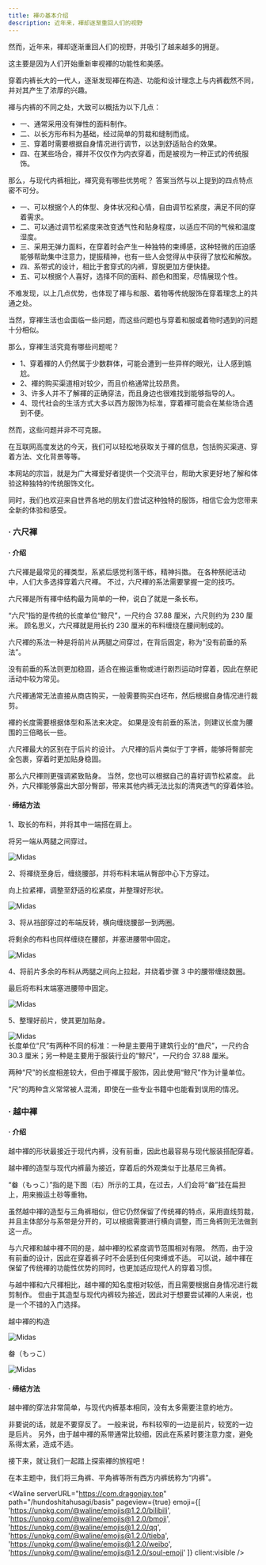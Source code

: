 ```yaml
---
title: 褌の基本介绍
description: 近年来，褌却逐渐重回人们的视野
---
```



然而，近年来，褌却逐渐重回人们的视野，并吸引了越来越多的拥趸。

这主要是因为人们开始重新审视褌的功能性和美感。

穿着内裤长大的一代人，逐渐发现褌在构造、功能和设计理念上与内裤截然不同，并对其产生了浓厚的兴趣。

褌与内裤的不同之处，大致可以概括为以下几点：

- 一、通常采用没有弹性的面料制作。
- 二、以长方形布料为基础，经过简单的剪裁和缝制而成。
- 三、穿着时需要根据自身情况进行调节，以达到舒适贴合的效果。
- 四、在某些场合，褌并不仅仅作为内衣穿着，而是被视为一种正式的传统服饰。

那么，与现代内裤相比，褌究竟有哪些优势呢？ 答案当然与以上提到的四点特点密不可分。

- 一、可以根据个人的体型、身体状况和心情，自由调节松紧度，满足不同的穿着需求。
- 二、可以通过调节松紧度来改变透气性和贴身程度，以适应不同的气候和温度湿度。
- 三、采用无弹力面料，在穿着时会产生一种独特的束缚感，这种轻微的压迫感能够帮助集中注意力，提振精神，也有一些人会觉得从中获得了放松和解放。
- 四、系带式的设计，相比于套穿式的内裤，穿脱更加方便快捷。
- 五、可以根据个人喜好，选择不同的面料、颜色和图案，尽情展现个性。

不难发现，以上几点优势，也体现了褌与和服、着物等传统服饰在穿着理念上的共通之处。

当然，穿褌生活也会面临一些问题，而这些问题也与穿着和服或着物时遇到的问题十分相似。

那么，穿褌生活究竟有哪些问题呢？

- 1、穿着褌的人仍然属于少数群体，可能会遭到一些异样的眼光，让人感到尴尬。
- 2、褌的购买渠道相对较少，而且价格通常比较昂贵。
- 3、许多人并不了解褌的正确穿法，而且身边也很难找到能够指导的人。
- 4、现代社会的生活方式大多以西方服饰为标准，穿着褌可能会在某些场合遇到不便。

然而，这些问题并非不可克服。

在互联网高度发达的今天，我们可以轻松地获取关于褌的信息，包括购买渠道、穿着方法、文化背景等等。

本网站的宗旨，就是为广大褌爱好者提供一个交流平台，帮助大家更好地了解和体验这种独特的传统服饰文化。

同时，我们也欢迎来自世界各地的朋友们尝试这种独特的服饰，相信它会为您带来全新的体验和感受。

### · 六尺褌

#### · 介绍

六尺褌是最常见的褌类型，系紧后感觉利落干练，精神抖擞。 在各种祭祀活动中，人们大多选择穿着六尺褌。 不过，六尺褌的系法需要掌握一定的技巧。

六尺褌是所有褌中结构最为简单的一种，说白了就是一条长布。

“六尺”指的是传统的长度单位“鲸尺”，一尺约合 37.88 厘米，六尺则约为 230 厘米。 顾名思义，六尺褌就是用长约 230 厘米的布料缠绕在腰间制成的。

六尺褌的系法一种是将前片从两腿之间穿过，在背后固定，称为“没有前垂的系法”。

没有前垂的系法则更加稳固，适合在搬运重物或进行剧烈运动时穿着，因此在祭祀活动中较为常见。

六尺褌通常无法直接从商店购买，一般需要购买白坯布，然后根据自身情况进行裁剪。 

褌的长度需要根据体型和系法来决定。 如果是没有前垂的系法，则建议长度为腰围的三倍略长一些。

六尺褌最大的区别在于后片的设计。 六尺褌的后片类似于丁字裤，能够将臀部完全包裹，穿着时更加贴身稳固。

那么六尺褌则更强调紧致贴身。 当然，您也可以根据自己的喜好调节松紧度。 此外，六尺褌能够露出大部分臀部，带来其他内裤无法比拟的清爽透气的穿着体验。

#### · 缔结方法

1、取长的布料，并将其中一端搭在肩上。

将另一端从两腿之间穿过。

<Image src="https://res.cloudinary.com/dkhp3hucr/image/upload/v1722320022/Fundoshi/fastening_ryokusyaku5_lhi9ce.avif" loading="lazy" isZoomed alt="Midas" client:visible />

2、将褌绕至身后，缠绕腰部，并将布料末端从臀部中心下方穿过。

向上拉紧褌，调整至舒适的松紧度，并整理好形状。

<Image src="https://res.cloudinary.com/dkhp3hucr/image/upload/v1722320210/Fundoshi/fastening_ryokusyaku2_ydtljl.avif" loading="lazy" isZoomed alt="Midas" client:visible />

3、将从裆部穿过的布端反转，横向缠绕腰部一到两圈。

将剩余的布料也同样缠绕在腰部，并塞进腰带中固定。

<Image src="https://res.cloudinary.com/dkhp3hucr/image/upload/v1722320345/Fundoshi/fastening_ryokusyaku3_eydvop.avif" loading="lazy" isZoomed alt="Midas" client:visible />

4、将前片多余的布料从两腿之间向上拉起，并绕着步骤 3 中的腰带缠绕数圈。

最后将布料末端塞进腰带中固定。

<Image src="https://res.cloudinary.com/dkhp3hucr/image/upload/v1722320524/Fundoshi/fastening_ryokusyaku8_o302jo.avif" loading="lazy" isZoomed alt="Midas" client:visible />

5、整理好前片，使其更加贴身。

<Image src="https://res.cloudinary.com/dkhp3hucr/image/upload/v1722320623/Fundoshi/fastening_ryokusyaku7_spygu9.avif" loading="lazy" isZoomed alt="Midas" client:visible />

<Aside type="note" title="(注)">
长度单位“尺”有两种不同的标准：一种是主要用于建筑行业的“曲尺”，一尺约合 30.3 厘米；另一种是主要用于服装行业的“鲸尺”，一尺约合 37.88 厘米。

两种“尺”的长度相差较大，但由于褌属于服饰，因此使用“鲸尺”作为计量单位。

“尺”的两种含义常常被人混淆，即使在一些专业书籍中也能看到误用的情况。
</Aside>

### · 越中褌

#### · 介绍

越中褌的形状最接近于现代内裤，没有前垂，因此也最容易与现代服装搭配穿着。

越中褌的造型与现代内裤最为接近，穿着后的外观类似于比基尼三角裤。

“畚（もっこ）”指的是下图（右）所示的工具，在过去，人们会将“畚”挂在扁担上，用来搬运土砂等重物。

虽然越中褌的造型与三角裤相似，但它仍然保留了传统褌的特点，采用直线剪裁，并且主体部分与系带是分开的，可以根据需要进行横向调整，而三角裤则无法做到这一点。

与六尺褌和越中褌不同的是，越中褌的松紧度调节范围相对有限。 然而，由于没有前垂的设计，因此在穿着裤子时不会感到任何束缚或不适。 可以说，越中褌在保留了传统褌的功能性优势的同时，也更加适应现代人的穿着习惯。

与越中褌和六尺褌相比，越中褌的知名度相对较低，而且需要根据自身情况进行裁剪制作。 但由于其造型与现代内裤较为接近，因此对于想要尝试褌的人来说，也是一个不错的入门选择。

<div class="grid gap-2 grid-cols-2">

越中褌的构造

<Image src="https://res.cloudinary.com/dkhp3hucr/image/upload/v1722321208/Fundoshi/mokko.fig_ulabfs.avif" loading="lazy" isZoomed alt="Midas" client:visible />

畚（もっこ）

<Image src="https://res.cloudinary.com/dkhp3hucr/image/upload/v1722321207/Fundoshi/mokko_f3w4wm.avif" loading="lazy" isZoomed alt="Midas" client:visible />

</div>

#### · 缔结方法

越中褌的穿法非常简单，与现代内裤基本相同，没有太多需要注意的地方。

非要说的话，就是不要穿反了。 一般来说，布料较窄的一边是前片，较宽的一边是后片。 另外，由于越中褌的系带通常比较细，因此在系紧时要注意力度，避免系得太紧，造成不适。

接下来，就让我们一起踏上探索褌的旅程吧！

<Aside type="note" title="(注)">
在本主题中，我们将三角裤、平角裤等所有西方内裤统称为“内裤”。
</Aside>

<Waline serverURL="https://com.dragonjay.top" path="/hundoshitahusagi/basis" pageview={true} emoji={[
          'https://unpkg.com/@waline/emojis@1.2.0/bilibili',
          'https://unpkg.com/@waline/emojis@1.2.0/bmoji',
          'https://unpkg.com/@waline/emojis@1.2.0/qq',
          'https://unpkg.com/@waline/emojis@1.2.0/tieba',
          'https://unpkg.com/@waline/emojis@1.2.0/weibo',
          'https://unpkg.com/@waline/emojis@1.2.0/soul-emoji'
        ]} client:visible />